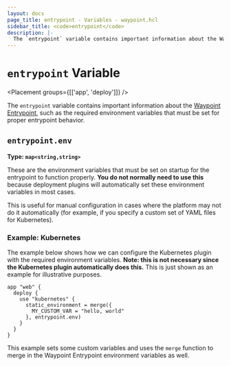 ```yaml
---
layout: docs
page_title: entrypoint - Variables - waypoint.hcl
sidebar_title: <code>entrypoint</code>
description: |-
  The `entrypoint` variable contains important information about the Waypoint Entrypoint, such as the required environment variables that must be set for proper entrypoint behavior.
---
```


# `entrypoint` Variable

<Placement groups={[['app', 'deploy']]} />

The `entrypoint` variable contains important information about
the [Waypoint Entrypoint](/docs/entrypoint), such as the required
environment variables that must be set for proper entrypoint behavior.

## `entrypoint.env`

**Type: `map<string,string>`**

These are the environment variables that must be set on startup
for the entrypoint to function properly. **You do not normally need
to use this** because deployment plugins will automatically set these
environment variables in most cases.

This is useful for manual configuration in cases where the platform
may not do it automatically (for example, if you specify a custom set
of YAML files for Kubernetes).

### Example: Kubernetes

The example below shows how we can configure the Kubernetes plugin
with the required environment variables. **Note: this is not necessary
since the Kubernetes plugin automatically does this.** This is just
shown as an example for illustrative purposes.

```hcl
app "web" {
  deploy {
    use "kubernetes" {
      static_environment = merge({
        MY_CUSTOM_VAR = "hello, world"
      }, entrypoint.env)
    }
  }
}
```

This example sets some custom variables and uses the `merge` function
to merge in the Waypoint Entrypoint environment variables as well.
